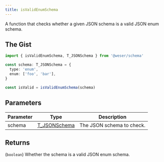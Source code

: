 ```yaml
---
title: isValidEnumSchema
---
```


A function that checks whether a given JSON schema is a valid JSON enum schema.

## The Gist

```ts
import { isValidEnumSchema, T_JSONSchema } from '@weser/schema'

const schema: T_JSONSchema = {
  type: 'enum',
  enum: ['foo', 'bar'],
}

const isValid = isValidEnumSchema(schema)
```

## Parameters

| Parameter | Type                                           | Description               |
| --------- | ---------------------------------------------- | ------------------------- |
| schema    | [T_JSONSchema](/schema/api/types/T_JSONSchema) | The JSON schema to check. |

## Returns

(`boolean`) Whether the schema is a valid JSON enum schema.
